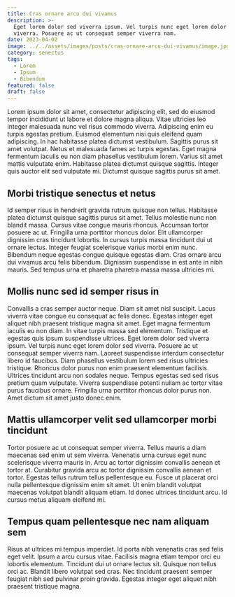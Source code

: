 ```yaml
---
title: Cras ornare arcu dui vivamus
description: >-
  Eget lorem dolor sed viverra ipsum. Vel turpis nunc eget lorem dolor sed
  viverra. Posuere ac ut consequat semper viverra nam.
date: 2023-04-02
image: ../../assets/images/posts/cras-ornare-arcu-dui-vivamus/image.jpg
category: senectus
tags:
  - Lorem
  - Ipsum
  - Bibendum
featured: false
draft: false
---
```


Lorem ipsum dolor sit amet, consectetur adipiscing elit, sed do eiusmod tempor
incididunt ut labore et dolore magna aliqua. Vitae ultricies leo integer
malesuada nunc vel risus commodo viverra. Adipiscing enim eu turpis egestas
pretium. Euismod elementum nisi quis eleifend quam adipiscing. In hac habitasse
platea dictumst vestibulum. Sagittis purus sit amet volutpat. Netus et malesuada
fames ac turpis egestas. Eget magna fermentum iaculis eu non diam phasellus
vestibulum lorem. Varius sit amet mattis vulputate enim. Habitasse platea
dictumst quisque sagittis. Integer quis auctor elit sed vulputate mi. Dictumst
quisque sagittis purus sit amet.

## Morbi tristique senectus et netus

Id semper risus in hendrerit gravida rutrum quisque non tellus. Habitasse platea
dictumst quisque sagittis purus sit amet. Tellus molestie nunc non blandit
massa. Cursus vitae congue mauris rhoncus. Accumsan tortor posuere ac ut.
Fringilla urna porttitor rhoncus dolor. Elit ullamcorper dignissim cras
tincidunt lobortis. In cursus turpis massa tincidunt dui ut ornare lectus.
Integer feugiat scelerisque varius morbi enim nunc. Bibendum neque egestas
congue quisque egestas diam. Cras ornare arcu dui vivamus arcu felis bibendum.
Dignissim suspendisse in est ante in nibh mauris. Sed tempus urna et pharetra
pharetra massa massa ultricies mi.

## Mollis nunc sed id semper risus in

Convallis a cras semper auctor neque. Diam sit amet nisl suscipit. Lacus viverra
vitae congue eu consequat ac felis donec. Egestas integer eget aliquet nibh
praesent tristique magna sit amet. Eget magna fermentum iaculis eu non diam. In
vitae turpis massa sed elementum. Tristique et egestas quis ipsum suspendisse
ultrices. Eget lorem dolor sed viverra ipsum. Vel turpis nunc eget lorem dolor
sed viverra. Posuere ac ut consequat semper viverra nam. Laoreet suspendisse
interdum consectetur libero id faucibus. Diam phasellus vestibulum lorem sed
risus ultricies tristique. Rhoncus dolor purus non enim praesent elementum
facilisis. Ultrices tincidunt arcu non sodales neque. Tempus egestas sed sed
risus pretium quam vulputate. Viverra suspendisse potenti nullam ac tortor vitae
purus faucibus ornare. Fringilla urna porttitor rhoncus dolor purus non. Amet
dictum sit amet justo donec enim.

## Mattis ullamcorper velit sed ullamcorper morbi tincidunt

Tortor posuere ac ut consequat semper viverra. Tellus mauris a diam maecenas sed
enim ut sem viverra. Venenatis urna cursus eget nunc scelerisque viverra mauris
in. Arcu ac tortor dignissim convallis aenean et tortor at. Curabitur gravida
arcu ac tortor dignissim convallis aenean et tortor. Egestas tellus rutrum
tellus pellentesque eu. Fusce ut placerat orci nulla pellentesque dignissim enim
sit amet. Ut enim blandit volutpat maecenas volutpat blandit aliquam etiam. Id
donec ultrices tincidunt arcu. Id cursus metus aliquam eleifend mi.

## Tempus quam pellentesque nec nam aliquam sem

Risus at ultrices mi tempus imperdiet. Id porta nibh venenatis cras sed felis
eget velit. Ipsum a arcu cursus vitae. Facilisis magna etiam tempor orci eu
lobortis elementum. Tincidunt dui ut ornare lectus sit. Quisque non tellus orci
ac. Blandit libero volutpat sed cras. Nec tincidunt praesent semper feugiat nibh
sed pulvinar proin gravida. Egestas integer eget aliquet nibh praesent tristique
magna.
